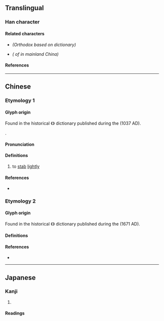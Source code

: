 {{also|鐮|镰}}
{{character info/new}}
==Translingual==

===Han character===
{{Han char|rn=18|rad=刀|as=13|sn=15|four=02200|canj=ICLN|ids=⿰廉刂}}

====Related characters====
* {{l|mul|[[鐮]]}} ''(Orthodox {{w|Traditional Chinese|traditional form}} based on {{w|Zhengzitong}} dictionary)''
* {{l|mul|[[镰]]}} ''({{w|Simplified Chinese|Simplified form}} of {{l|mul|鐮}} in mainland China)''

====References====
{{Han ref|kx=0144.310|dkj=02215|hdz=10360.010|uh=5286}}

----

==Chinese==

===Etymology 1===
{{zh-forms}}

====Glyph origin====
Found in the historical {{w|Jiyun}} 《{{w2|zh|集韻}}》 dictionary published during the {{w|Song dynasty}} (1037 AD).

{{Han compound|廉|刀|alt2=刂|c1=p|c2=s|t2=knife; blade|ls=psc}}.

====Pronunciation====
{{zh-pron
|m=lián
|c=
|mc=
|cat=v
}}

====Definitions====
{{zh-hanzi}}

# to [[stab]] [[lightly]]

====References====
* {{R:twedu|C00672}}

===Etymology 2===

====Glyph origin====
Found in the historical {{w|Zhengzitong}} 《{{w2|zh|正字通}}》 dictionary published during the {{w|Qing dynasty}} (1671 AD).

====Definitions====
{{zh-see|鐮}}

====References====
* {{R:twedu|A04352-003#37}}

----

==Japanese==

===Kanji===
{{ja-kanji|grade=|rs=刀13}}

# {{defn|lang=ja|sort=刀13}}

====Readings====
{{ja-readings
|on=れん
|kun=かま
}}